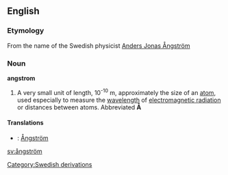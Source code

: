 {{wikipedia}}
==English==
===Etymology===
From the name of the Swedish physicist [[w:Anders Jonas Ångström|Anders Jonas Ångström]]

===Noun===

'''angstrom'''
#{{physics}} A very small unit of length, 10<sup>-10</sup> m, approximately the size of an [[atom]], used especially to measure the [[wavelength]] of [[electromagnetic radiation]] or distances between atoms. Abbreviated '''Å'''

====Translations====
*{{sv}}: [[Ångström]]
[[Category:Swedish derivations]]
[[sv:ångström]]